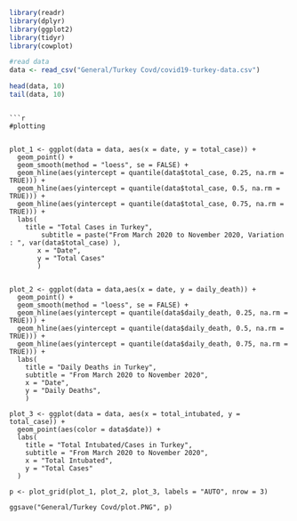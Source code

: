 ```r
library(readr)
library(dplyr)
library(ggplot2)
library(tidyr)
library(cowplot)
```

```r
#read data
data <- read_csv("General/Turkey Covd/covid19-turkey-data.csv")

head(data, 10)
tail(data, 10)
```
```

```r
#plotting


plot_1 <- ggplot(data = data, aes(x = date, y = total_case)) +
  geom_point() +
  geom_smooth(method = "loess", se = FALSE) + 
  geom_hline(aes(yintercept = quantile(data$total_case, 0.25, na.rm = TRUE))) +
  geom_hline(aes(yintercept = quantile(data$total_case, 0.5, na.rm = TRUE))) + 
  geom_hline(aes(yintercept = quantile(data$total_case, 0.75, na.rm = TRUE))) +
  labs(
    title = "Total Cases in Turkey",
        subtitle = paste("From March 2020 to November 2020, Variation : ", var(data$total_case) ),
       x = "Date",
       y = "Total Cases"
       )
    

plot_2 <- ggplot(data = data,aes(x = date, y = daily_death)) +
  geom_point() +
  geom_smooth(method = "loess", se = FALSE) + 
  geom_hline(aes(yintercept = quantile(data$daily_death, 0.25, na.rm = TRUE))) +
  geom_hline(aes(yintercept = quantile(data$daily_death, 0.5, na.rm = TRUE))) + 
  geom_hline(aes(yintercept = quantile(data$daily_death, 0.75, na.rm = TRUE))) +
  labs(
    title = "Daily Deaths in Turkey",
    subtitle = "From March 2020 to November 2020",
    x = "Date",
    y = "Daily Deaths",
    )

plot_3 <- ggplot(data = data, aes(x = total_intubated, y = total_case)) +
  geom_point(aes(color = data$date)) +
  labs(
    title = "Total Intubated/Cases in Turkey",
    subtitle = "From March 2020 to November 2020",
    x = "Total Intubated",
    y = "Total Cases"
  )

p <- plot_grid(plot_1, plot_2, plot_3, labels = "AUTO", nrow = 3)

ggsave("General/Turkey Covd/plot.PNG", p)

```